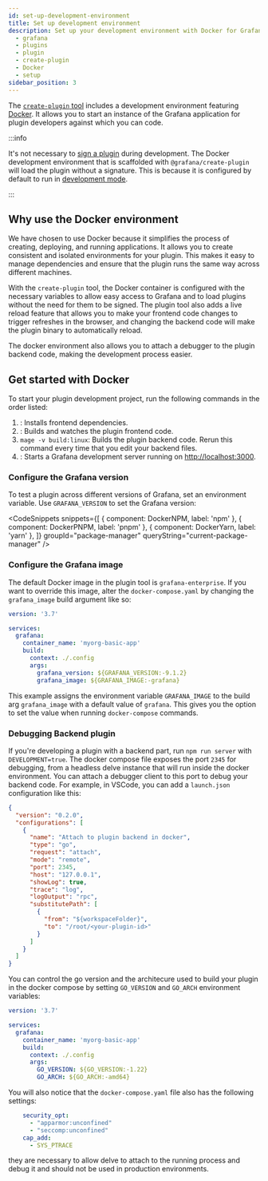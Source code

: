 ```yaml
---
id: set-up-development-environment
title: Set up development environment
description: Set up your development environment with Docker for Grafana plugin development.
  - grafana
  - plugins
  - plugin
  - create-plugin
  - Docker
  - setup
sidebar_position: 3
---
```



The [`create-plugin` tool](./get-started.mdx#use-plugin-tools-to-develop-your-plugins-faster) includes a development environment featuring [Docker](https://docs.docker.com/get-docker/). It allows you to start an instance of the Grafana application for plugin developers against which you can code.

:::info

It's not necessary to [sign a plugin](/publish-a-plugin/sign-a-plugin.md) during development. The Docker development environment that is scaffolded with `@grafana/create-plugin` will load the plugin without a signature. This is because it is configured by default to run in [development mode](https://github.com/grafana/grafana/blob/main/contribute/developer-guide.md#configure-grafana-for-development).

:::

## Why use the Docker environment

We have chosen to use Docker because it simplifies the process of creating, deploying, and running applications. It allows you to create consistent and isolated environments for your plugin. This makes it easy to manage dependencies and ensure that the plugin runs the same way across different machines.

With the `create-plugin` tool, the Docker container is configured with the necessary variables to allow easy access to Grafana and to load plugins without the need for them to be signed. The plugin tool also adds a live reload feature that allows you to make your frontend code changes to trigger refreshes in the browser, and changing the backend code will make the plugin binary to automatically reload.

The docker environment also allows you to attach a debugger to the plugin backend code, making the development process easier.

## Get started with Docker

To start your plugin development project, run the following commands in the order listed:

1. <SyncCommand cmd="install" />: Installs frontend dependencies.
1. <SyncCommand cmd="run dev" />: Builds and watches the plugin frontend code.
1. `mage -v build:linux`: Builds the plugin backend code. Rerun this command every time that you edit your backend files.
1. <SyncCommand cmd="run server" />: Starts a Grafana development server running on
   [http://localhost:3000](http://localhost:3000).

### Configure the Grafana version

To test a plugin across different versions of Grafana, set an environment variable. Use `GRAFANA_VERSION` to set the Grafana version:

<CodeSnippets
  snippets={[
    { component: DockerNPM, label: 'npm' },
    { component: DockerPNPM, label: 'pnpm' },
    { component: DockerYarn, label: 'yarn' },
  ]}
  groupId="package-manager"
  queryString="current-package-manager"
/>

### Configure the Grafana image

The default Docker image in the plugin tool is `grafana-enterprise`. If you want to override this image, alter the `docker-compose.yaml` by changing the `grafana_image` build argument like so:

```yaml title="docker-compose.yaml"
version: '3.7'

services:
  grafana:
    container_name: 'myorg-basic-app'
    build:
      context: ./.config
      args:
        grafana_version: ${GRAFANA_VERSION:-9.1.2}
        grafana_image: ${GRAFANA_IMAGE:-grafana}
```

This example assigns the environment variable `GRAFANA_IMAGE` to the build arg `grafana_image` with a default value of `grafana`. This gives you the option to set the value when running `docker-compose` commands.

### Debugging Backend plugin

If you're developing a plugin with a backend part, run `npm run server` with `DEVELOPMENT=true`. The docker compose file exposes the port `2345` for debugging, from a headless delve instance that will run inside the docker environment.
You can attach a debugger client to this port to debug your backend code.
For example, in VSCode, you can add a `launch.json` configuration like this:

```json
{
  "version": "0.2.0",
  "configurations": [
    {
      "name": "Attach to plugin backend in docker",
      "type": "go",
      "request": "attach",
      "mode": "remote",
      "port": 2345,
      "host": "127.0.0.1",
      "showLog": true,
      "trace": "log",
      "logOutput": "rpc",
      "substitutePath": [
        {
          "from": "${workspaceFolder}",
          "to": "/root/<your-plugin-id>"
        }
      ]
    }
  ]
}
```

You can control the go version and the architecure used to build your plugin in the docker compose by setting `GO_VERSION` and `GO_ARCH` environment variables:
```yaml title="docker-compose.yaml"
version: '3.7'

services:
  grafana:
    container_name: 'myorg-basic-app'
    build:
      context: ./.config
      args:
        GO_VERSION: ${GO_VERSION:-1.22}
        GO_ARCH: ${GO_ARCH:-amd64}
```

You will also notice that the `docker-compose.yaml` file also has the following settings:

```yaml title="docker-compose.yaml"
    security_opt:
      - "apparmor:unconfined"
      - "seccomp:unconfined"
    cap_add:
      - SYS_PTRACE
```

they are necessary to allow delve to attach to the running process and debug it and should not be used in production environments.

